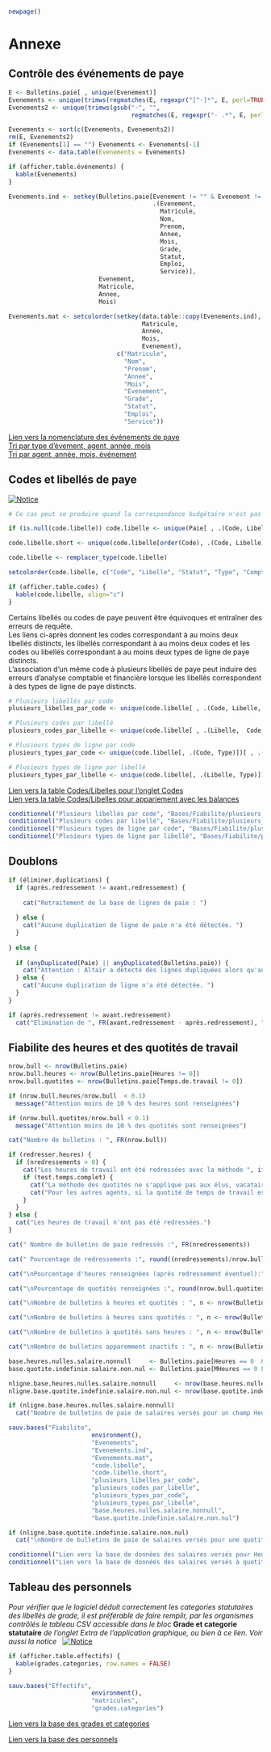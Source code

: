 
```{r }
newpage()
```

# Annexe       
  
## Contrôle des événements de paye   
     

```{r }
E <- Bulletins.paie[ , unique(Evenement)]
Evenements <- unique(trimws(regmatches(E, regexpr("[^-]*", E, perl=TRUE))))
Evenements2 <- unique(trimws(gsub("-", "", 
                                  regmatches(E, regexpr("- .*", E, perl=TRUE)))))

Evenements <- sort(c(Evenements, Evenements2))
rm(E, Evenements2)
if (Evenements[1] == "") Evenements <- Evenements[-1] 
Evenements <- data.table(Evenements = Evenements)

if (afficher.table.événements) {
  kable(Evenements)
}

Evenements.ind <- setkey(Bulletins.paie[Evenement != "" & Evenement != "NA NA", 
                                        .(Evenement,
                                          Matricule,
                                          Nom,
                                          Prenom,
                                          Annee,
                                          Mois,
                                          Grade,
                                          Statut,
                                          Emploi,
                                          Service)],
                         Evenement,
                         Matricule,
                         Annee,
                         Mois)

Evenements.mat <- setcolorder(setkey(data.table::copy(Evenements.ind), 
                                     Matricule,
                                     Annee,
                                     Mois,
                                     Evenement),
                              c("Matricule",
                                "Nom",
                                "Prenom",
                                "Annee",
                                "Mois",
                                "Evenement",
                                "Grade",
                                "Statut",
                                "Emploi",
                                "Service"))
```

 
[Lien vers la nomenclature des événements de paye](Bases/Fiabilite/Evenements.csv)     
[Tri par type d'évement, agent, année, mois](Bases/Fiabilite/Evenements.ind.csv)     
[Tri par agent, année, mois, événement](Bases/Fiabilite/Evenements.mat.csv)     
 
 
## Codes et libellés de paye     
[![Notice](icones/Notice.png)](Docs/Notices/fiche_individualisation.odt)     
        
  

```{r }
# Ce cas peut se produire quand la correspondance budgétaire n'est pas générée d'abord.

if (is.null(code.libelle)) code.libelle <- unique(Paie[ , .(Code, Libelle, Statut, Type)][ , Compte := ""])

code.libelle.short <- unique(code.libelle[order(Code), .(Code, Libelle)])

code.libelle <- remplacer_type(code.libelle)

setcolorder(code.libelle, c("Code", "Libelle", "Statut", "Type", "Compte"))

if (afficher.table.codes) {
  kable(code.libelle, align="c")
}
```

Certains libellés ou codes de paye peuvent être équivoques et entraîner des erreurs de requête.       
Les liens ci-après donnent les codes correspondant à au moins deux libellés distincts, les libellés correspondant à au moins deux codes et les codes ou libellés correspondant à au moins deux types de ligne de paye distincts.           
L'association d'un même code à plusieurs libellés de paye peut induire des erreurs d'analyse comptable et financière lorsque les libellés correspondent à des types de ligne de paye distincts.    


```{r }
# Plusieurs libellés par code
plusieurs_libelles_par_code <- unique(code.libelle[ , .(Code, Libelle, Type)])[, Multiplicité := .N, keyby = Code][Multiplicité > 1]

# Plusieurs codes par libellé
plusieurs_codes_par_libelle <- unique(code.libelle[ , .(Libelle,  Code, Type)])[, Multiplicité := .N, keyby = Libelle][Multiplicité > 1]

# Plusieurs types de ligne par code
plusieurs_types_par_code <- unique(code.libelle[, .(Code, Type)])[ , .(Multiplicité = .N,  Type), keyby = Code][Multiplicité > 1]

# Plusieurs types de ligne par libellé
plusieurs_types_par_libelle <- unique(code.libelle[, .(Libelle, Type)])[ , .(Multiplicité = .N,  Type), keyby = Libelle][Multiplicité > 1]
```

  
[Lien vers la table Codes/Libelles pour l'onglet Codes](Bases/Fiabilite/code.libelle.short.csv)       
[Lien vers la table Codes/Libelles pour appariement avec les balances](Bases/Fiabilite/code.libelle.csv)       

```{r }
conditionnel("Plusieurs libellés par code", "Bases/Fiabilite/plusieurs_libelles_par_code.csv")   
conditionnel("Plusieurs codes par libellé", "Bases/Fiabilite/plusieurs_codes_par_libelle.csv")   
conditionnel("Plusieurs types de ligne par code", "Bases/Fiabilite/plusieurs_types_par_code.csv")   
conditionnel("Plusieurs types de ligne par libellé", "Bases/Fiabilite/plusieurs_types_par_libelle.csv")   
```

  
 
## Doublons                


```{r }
if (éliminer.duplications) {
  if (après.redressement != avant.redressement) {
    
    cat("Retraitement de la base de lignes de paie : ")
    
  } else {
    cat("Aucune duplication de ligne de paie n'a été détectée. ")
  }
  
} else {
  
  if (anyDuplicated(Paie) || anyDuplicated(Bulletins.paie)) {
    cat("Attention : Altaïr a détecté des lignes dupliquées alors qu'aucun retraitement des lignes dupliquées n'est prévu par défaut.")
  } else {
    cat("Aucune duplication de ligne n'a été détectée. ")
  }
}
```

 

```{r }
if (après.redressement != avant.redressement)
  cat("Elimination de ", FR(avant.redressement - après.redressement), " lignes dupliquées")
```

 
## Fiabilite des heures et des quotités de travail           
  

```{r }
nrow.bull <- nrow(Bulletins.paie)
nrow.bull.heures <- nrow(Bulletins.paie[Heures != 0])
nrow.bull.quotites <- nrow(Bulletins.paie[Temps.de.travail != 0])

if (nrow.bull.heures/nrow.bull  < 0.1) 
  message("Attention moins de 10 % des heures sont renseignées")

if (nrow.bull.quotites/nrow.bull < 0.1)
  message("Attention moins de 10 % des quotités sont renseignées")
```

    

```{r }
cat("Nombre de bulletins : ", FR(nrow.bull))
```

    

```{r }
if (redresser.heures) {
  if (nredressements > 0) {
    cat("Les heures de travail ont été redressées avec la méthode ", ifelse(test.temps.complet, "des quotités.\n", "de l'interpolation indiciaire\n")) 
    if (test.temps.complet) {
      cat("La méthode des quotités ne s'applique pas aux élus, vacataires et assistantes maternelles détectés. \n")
      cat("Pour les autres agents, si la quotité de temps de travail est non nulle, la méthode redresse le nombre d'heures réalisées à partir du nombre d'heures normal à temps plein lorsqu'une quotité de temps de travail est aussi indiquée.\n")
    }
  }
} else {
  cat("Les heures de travail n'ont pas été redressées.")
}
```

   

```{r }
cat(" Nombre de bulletins de paie redressés :", FR(nredressements)) 
```

   

```{r }
cat(" Pourcentage de redressements :", round((nredressements)/nrow.bull*100, 2), "% des bulletins de paie.")
```

 

```{r }
cat("\nPourcentage d'heures renseignées (après redressement éventuel):", round(nrow.bull.heures/nrow.bull*100, 1), "%")
```

  

```{r }
cat("\nPourcentage de quotités renseignées :", round(nrow.bull.quotites/nrow.bull*100, 1), "%")
```

  

```{r }
cat("\nNombre de bulletins à heures et quotités : ", n <- nrow(Bulletins.paie[Heures != 0 & Temps.de.travail != 0]), "[", round(n/nrow.bull*100, 1), "%]")
```

  

```{r }
cat("\nNombre de bulletins à heures sans quotités : ", n <- nrow(Bulletins.paie[Heures != 0 & Temps.de.travail == 0]), "[", round(n/nrow.bull*100, 1), "%]")
```

  

```{r }
cat("\nNombre de bulletins à quotités sans heures : ", n <- nrow(Bulletins.paie[Heures == 0 & Temps.de.travail != 0]), "[", round(n/nrow.bull*100, 1), "%]")
```

  

```{r }
cat("\nNombre de bulletins apparemment inactifs : ", n <- nrow(Bulletins.paie[(Heures == 0 | is.na(Heures)) & (Temps.de.travail == 0 | is.na(Temps.de.travail))]), "[", round(n/nrow.bull*100, 1), "%]")  
```

  

```{r }
base.heures.nulles.salaire.nonnull     <- Bulletins.paie[Heures == 0  & (Net.a.Payer != 0 | Brut != 0)]
base.quotite.indefinie.salaire.non.nul <- Bulletins.paie[MHeures == 0 & (Net.a.Payer != 0 | Brut != 0)]

nligne.base.heures.nulles.salaire.nonnull     <- nrow(base.heures.nulles.salaire.nonnull)
nligne.base.quotite.indefinie.salaire.non.nul <- nrow(base.quotite.indefinie.salaire.non.nul)
```

 

```{r }
if (nligne.base.heures.nulles.salaire.nonnull)
  cat("Nombre de bulletins de paie de salaires versés pour un champ Heures = 0 : ", FR(n <<- nligne.base.heures.nulles.salaire.nonnull), "[", round(n/nrow.bull * 100, 1), "%]")
```

  

```{r }
sauv.bases("Fiabilite",
                       environment(),
                       "Evenements",
                       "Evenements.ind",
                       "Evenements.mat",
                       "code.libelle",
                       "code.libelle.short",
                       "plusieurs_libelles_par_code",
                       "plusieurs_codes_par_libelle",
                       "plusieurs_types_par_code",
                       "plusieurs_types_par_libelle",
                       "base.heures.nulles.salaire.nonnull",
                       "base.quotite.indefinie.salaire.non.nul")

if (nligne.base.quotite.indefinie.salaire.non.nul)
  cat("\nNombre de bulletins de paie de salaires versés pour une quotité de travail indéfinie : ", FR(nligne.base.heures.nulles.salaire.nonnull))
```

  

```{r }
conditionnel("Lien vers la base de données des salaires versés pour Heures=0", "Bases/Fiabilite/base.heures.nulles.salaire.nonnull.csv")   
conditionnel("Lien vers la base de données des salaires versés à quotité indéfinie", "Bases/Fiabilite/base.quotite.indefinie.salaire.non.nul.csv")   
```

   
## Tableau des personnels  
   
  
*Pour vérifier que le logiciel déduit correctement les categories statutaires des libellés de grade, il est préférable de faire remplir, par les organismes contrôlés le tableau CSV accessible dans le bloc* **Grade et categorie statutaire** *de l'onglet Extra de l'application graphique, ou bien à ce lien. Voir aussi la notice* &nbsp; [![Notice](icones/Notice.png)](Docs/Notices/fiche_tableau_categories.odt)      
  

```{r }
if (afficher.table.effectifs) {
  kable(grades.categories, row.names = FALSE) 
} 

sauv.bases("Effectifs",
                       environment(),
                       "matricules",
                       "grades.categories")
```


[Lien vers la base des grades et categories](Bases/Effectifs/grades.categories.csv)        
  

[Lien vers la base des personnels](Bases/Effectifs/matricules.csv)        
  
